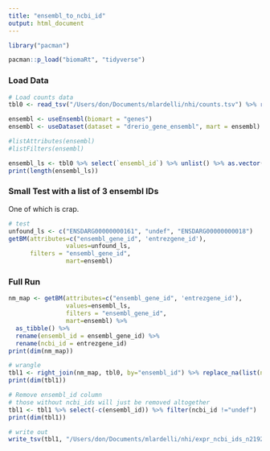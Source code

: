 ```yaml
---
title: "ensembl_to_ncbi_id"
output: html_document
---
```


```r
library("pacman")

pacman::p_load("biomaRt", "tidyverse")
```

### Load Data

```r
# Load counts data
tbl0 <- read_tsv("/Users/don/Documents/mlardelli/nhi/counts.tsv") %>% rename(ensembl_id = gene_id)

ensembl <- useEnsembl(biomart = "genes")
ensembl <- useDataset(dataset = "drerio_gene_ensembl", mart = ensembl)

#listAttributes(ensembl)
#listFilters(ensembl)

ensembl_ls <- tbl0 %>% select(`ensembl_id`) %>% unlist() %>% as.vector()
print(length(ensembl_ls))
```

### Small Test with a list of 3 ensembl IDs

One of which is crap.
```r
# test
unfound_ls <- c("ENSDARG00000000161", "undef", "ENSDARG00000000018")
getBM(attributes=c("ensembl_gene_id", 'entrezgene_id'), 
                values=unfound_ls,
      filters = "ensembl_gene_id",
                mart=ensembl)
```

### Full Run

```r
nm_map <- getBM(attributes=c("ensembl_gene_id", 'entrezgene_id'), 
                values=ensembl_ls, 
                filters = "ensembl_gene_id",
                mart=ensembl) %>% 
  as_tibble() %>%
  rename(ensembl_id = ensembl_gene_id) %>%
  rename(ncbi_id = entrezgene_id)
print(dim(nm_map))

```

```r
# wrangle
tbl1 <- right_join(nm_map, tbl0, by="ensembl_id") %>% replace_na(list(ncbi_id="undef"))
print(dim(tbl1))

# Remove ensembl_id column
# those without ncbi_ids will just be removed altogether
tbl1 <- tbl1 %>% select(-c(ensembl_id)) %>% filter(ncbi_id !="undef")
print(dim(tbl1))
```

```r
# write out
write_tsv(tbl1, "/Users/don/Documents/mlardelli/nhi/expr_ncbi_ids_n21927.tsv", na="undef")
```

